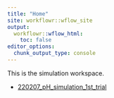 ```yaml
---
title: "Home"
site: workflowr::wflow_site
output:
  workflowr::wflow_html:
    toc: false
editor_options:
  chunk_output_type: console
---
```


This is the simulation workspace. \

* [220207_pH_simulation_1st_trial](220207_pH_simulation_1st_trial.html)

